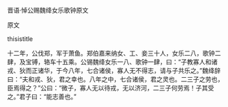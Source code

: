 


晋语·悼公赐魏绛女乐歌钟原文

原文

thisistitle

十二年，公伐郑，军于萧鱼。郑伯嘉来纳女、工、妾三十人，女乐二八，歌钟二肆，及宝镈，辂车十五乘。公锡魏绛女乐一八、歌钟一肆，曰：“子教寡人和诸戎、狄而正诸华，于今八年，七合诸侯，寡人无不得志，请与子共乐之。”魏绛辞曰：“夫和戎、狄，君之幸也。八年之中，七合诸侯，君之灵也。二三子之劳也，臣焉得之？”公曰：“微子，寡人无以待戎，无以济河，二三子何劳焉！子其受之。”君子曰：“能志善也。”

